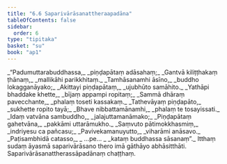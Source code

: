 ```yaml
---
title: "6.6 Saparivārāsanattheraapadāna"
tableOfContents: false
sidebar:
  order: 6
type: "tipitaka"
basket: "su"
book: "ap1"
---
```



<DynamicBreadcrumb />

<Division number="43" book="ap1" bookNo="20" page="119">

<Paragraph number="1428" type="verses" book="ap1">
_“Padumuttarabuddhassa,_  
_piṇḍapātaṃ adāsahaṃ;_  
_Gantvā kiliṭṭhakaṃ ṭhānaṃ,_  
_mallikāhi parikkhitaṃ._  

</Paragraph>

</Division>
<Division number="44" book="ap1" bookNo="20" page="119">

<Paragraph number="1429" type="verses" book="ap1">
_Tamhāsanamhi āsīno,_  
_buddho lokagganāyako;_  
_Akittayi piṇḍapātaṃ,_  
_ujubhūto samāhito._  

</Paragraph>

</Division>
<Division number="45" book="ap1" bookNo="20" page="119">

<Paragraph number="1430" type="verses" book="ap1">
_Yathāpi bhaddake khette,_  
_bījaṃ appampi ropitaṃ;_  
_Sammā dhāraṃ pavecchante,_  
_phalaṃ toseti kassakaṃ._  

</Paragraph>

</Division>
<Division number="46" book="ap1" bookNo="20" page="119">

<Paragraph number="1431" type="verses" book="ap1">
_Tathevāyaṃ piṇḍapāto,_  
_sukhette ropito tayā;_  
_Bhave nibbattamānamhi,_  
_phalaṃ te tosayissati._  

</Paragraph>

</Division>
<Division number="47" book="ap1" bookNo="20" page="119">

<Paragraph number="1432" type="verses" book="ap1">
_Idaṃ vatvāna sambuddho,_  
_jalajuttamanāmako;_  
_Piṇḍapātaṃ gahetvāna,_  
_pakkāmi uttarāmukho._  

</Paragraph>

</Division>
<Division number="48" book="ap1" bookNo="20" page="119">

<Paragraph number="1433" type="verses" book="ap1">
_Saṃvuto pātimokkhasmiṃ,_  
_indriyesu ca pañcasu;_  
_Pavivekamanuyutto,_  
_viharāmi anāsavo._  

</Paragraph>

</Division>
<Division number="49" book="ap1" bookNo="20" page="119">

<Paragraph number="1434" type="verses" book="ap1">
_Paṭisambhidā catasso,_  
_ …pe… _  
_kataṃ buddhassa sāsanaṃ”._  

</Paragraph>

<Paragraph number="1435" book="ap1">
Itthaṃ sudaṃ āyasmā saparivārāsano thero imā gāthāyo abhāsitthāti.

</Paragraph>
</Division>

<Paragraph number="1436" type="center" book="ap1">
Saparivārāsanattherassāpadānaṃ chaṭṭhaṃ.
</Paragraph>